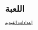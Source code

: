 # اللعبة  

<div className="space-y-3">
  <a
    href="/docs/game/video-settings"
    className="block rounded-xl border border-white/10 bg-zinc-900/60 p-4 hover:bg-zinc-900/80 transition"
  >
    إعدادات الفيديو
  </a>
</div>
